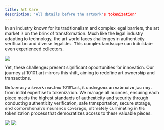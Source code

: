 ```yaml
---
title: Art Care
description: 'All details before the artwork's tokenization'
---
```



In an industry known for its traditionalism and complex legal barriers, the art market is on the brink of transformation. Much like the legal industry adapting to technology, the art world faces challenges in authenticity verification and diverse legalities. This complex landscape can intimidate even experienced collectors.


<Frame caption="Each artwork comes with an authentic certificate of ownership">
  <img src="https://i.ibb.co/BP2tJmK/DSC01631.jpg" />
</Frame>


Yet, these challenges present significant opportunities for innovation. Our journey at 10101.art mirrors this shift, aiming to redefine art ownership and transactions.

Before any artwork reaches 10101.art, it undergoes an extensive journey: from initial expertise to tokenization. We manage all nuances, ensuring each piece meets the highest standards of authenticity and security through conducting authenticity verification, safe transportation, secure storage, and comprehensive insurance coverage, ultimately culminating in the tokenization process that democratizes access to these valuable pieces.


<Frame caption="Transportation of artworks to Monada Art Gallery">
  <img src="https://i.ibb.co/VtN28NP/DSC09985-1.jpg" />
</Frame>

<Frame caption="Storage of artworks in special portable cases for protection">
  <img src="https://i.ibb.co/wgBbvyW/DSC00791-wecompress-com.jpg" />
</Frame>


